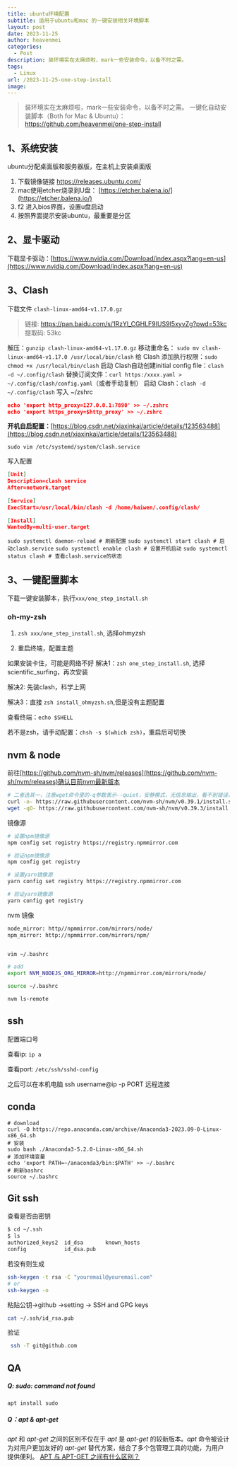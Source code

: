 ```yaml
---
title: ubuntu环境配置
subtitle: 适用于ubuntu和mac 的一键安装相关环境脚本
layout: post
date: 2023-11-25
author: heavenmei
categories:
  - Post
description: 装环境实在太麻烦啦，mark一些安装命令，以备不时之需。
tags:
  - Linux
url: /2023-11-25-one-step-install
image:
---
```



>  装环境实在太麻烦啦，mark一些安装命令，以备不时之需。
>  一键化自动安装脚本（Both for Mac & Ubuntu）： https://github.com/heavenmei/one-step-install
## 1、系统安装

ubuntu分配桌面版和服务器版，在主机上安装桌面版

1. 下载镜像链接 https://releases.ubuntu.com/
2. mac使用etcher烧录到U盘： [https://etcher.balena.io/](https://etcher.balena.io/)
3. f2 进入bios界面，设置u盘启动
4. 按照界面提示安装ubuntu，最重要是分区



## 2、显卡驱动

下载显卡驱动：[https://www.nvidia.com/Download/index.aspx?lang=en-us](https://www.nvidia.com/Download/index.aspx?lang=en-us)



## 3、Clash

下载文件 `clash-linux-amd64-v1.17.0.gz`
> 链接: https://pan.baidu.com/s/1RzYl_CGHLF9IUS9I5xyvZg?pwd=53kc 提取码: 53kc

解压：`gunzip clash-linux-amd64-v1.17.0.gz`
移动重命名： `sudo mv clash-linux-amd64-v1.17.0 /usr/local/bin/clash`
给 Clash 添加执行权限：`sudo chmod +x /usr/local/bin/clash`
启动 Clash自动创建initial config file：`clash -d ~/.config/clash`
替换订阅文件：`curl https:/xxxx.yaml > ~/.config/clash/config.yaml`（或者手动复制）
启动 Clash：`clash -d ~/.config/clash`
写入 ~/zshrc

```json
echo 'export http_proxy=127.0.0.1:7890' >> ~/.zshrc
echo 'export https_proxy=$http_proxy' >> ~/.zshrc
```

**开机自启配置：**[https://blog.csdn.net/xiaxinkai/article/details/123563488](https://blog.csdn.net/xiaxinkai/article/details/123563488)

`sudo vim /etc/systemd/system/clash.service`

写入配置

```json
[Unit]
Description=clash service
After=network.target
 
[Service]
ExecStart=/usr/local/bin/clash -d /home/haiwen/.config/clash/
 
[Install]
WantedBy=multi-user.target
```

`sudo systemctl daemon-reload # 刷新配置` `sudo systemctl start clash # 启动clash.service` `sudo systemctl enable clash # 设置开机启动` `sudo systemctl status clash # 查看clash.service的状态`

## 3、一键配置脚本

下载一键安装脚本，执行`xxx/one_step_install.sh`

### oh-my-zsh

1. `zsh xxx/one_step_install.sh`, 选择ohmyzsh

2. 重启终端，配置主题
    

如果安装卡住，可能是网络不好 解决1：`zsh one_step_install.sh`, 选择scientific_surfing，再次安装

解决2: 先装clash，科学上网

解决3：直接 `zsh install_ohmyzsh.sh`,但是没有主题配置

查看终端：`echo $SHELL`

若不是zsh，请手动配置：`chsh -s $(which zsh)`，重启后可切换

## nvm & node
前往[https://github.com/nvm-sh/nvm/releases](https://github.com/nvm-sh/nvm/releases)确认目前nvm最新版本

```bash
# 二者选其一，注意wget命令里的-q参数表示--quiet，安静模式，无信息输出，看不到错误，也可去掉该参数
curl -o- https://raw.githubusercontent.com/nvm-sh/nvm/v0.39.1/install.sh | bash
wget -qO- https://raw.githubusercontent.com/nvm-sh/nvm/v0.39.3/install.sh | bash

```

 镜像源
```bash
# 设置npm镜像源
npm config set registry https://registry.npmmirror.com

# 验证npm镜像源
npm config get registry

# 设置yarn镜像源
yarn config set registry https://registry.npmmirror.com

# 验证yarn镜像源
yarn config get registry

```

nvm 镜像
```bash
node_mirror: http//npmmirror.com/mirrors/node/ 
npm_mirror: http://npmmirror.com/mirrors/npm/


vim ~/.bashrc

# add
export NVM_NODEJS_ORG_MIRROR=http://npmmirror.com/mirrors/node/

source ~/.bashrc

nvm ls-remote
```


## ssh

配置端口号

查看ip: `ip a`

查看port: `/etc/ssh/sshd-config`

之后可以在本机电脑 ssh username@ip -p PORT 远程连接


## conda
```shell
# download
curl -O https://repo.anaconda.com/archive/Anaconda3-2023.09-0-Linux-x86_64.sh
# 安装
sudo bash ./Anaconda3-5.2.0-Linux-x86_64.sh 
# 添加环境变量 
echo 'export PATH=~/anaconda3/bin:$PATH' >> ~/.bashrc 
# 刷新bashrc
source ~/.bashrc 
```






## Git ssh
查看是否由密钥
```bash
$ cd ~/.ssh
$ ls
authorized_keys2  id_dsa       known_hosts
config            id_dsa.pub
```

若没有则生成
```bash
ssh-keygen -t rsa -C "youremail@youremail.com" 
# or
ssh-keygen -o
```


粘贴公钥->github ->setting -> SSH and GPG keys
```bash
cat ~/.ssh/id_rsa.pub
```


验证
```bash
 ssh -T git@github.com
```


## QA
##### Q: sudo: command not found
`apt install sudo`

##### Q：apt & apt-get
_apt_ 和 _apt-get_ 之间的区别不仅在于 _apt_ 是 _apt-get_ 的较新版本。_apt_ 命令被设计为对用户更加友好的 _apt-get_ 替代方案，结合了多个包管理工具的功能，为用户提供便利。
[APT 与 APT-GET 之间有什么区别？](https://aws.amazon.com/cn/compare/the-difference-between-apt-and-apt-get/)